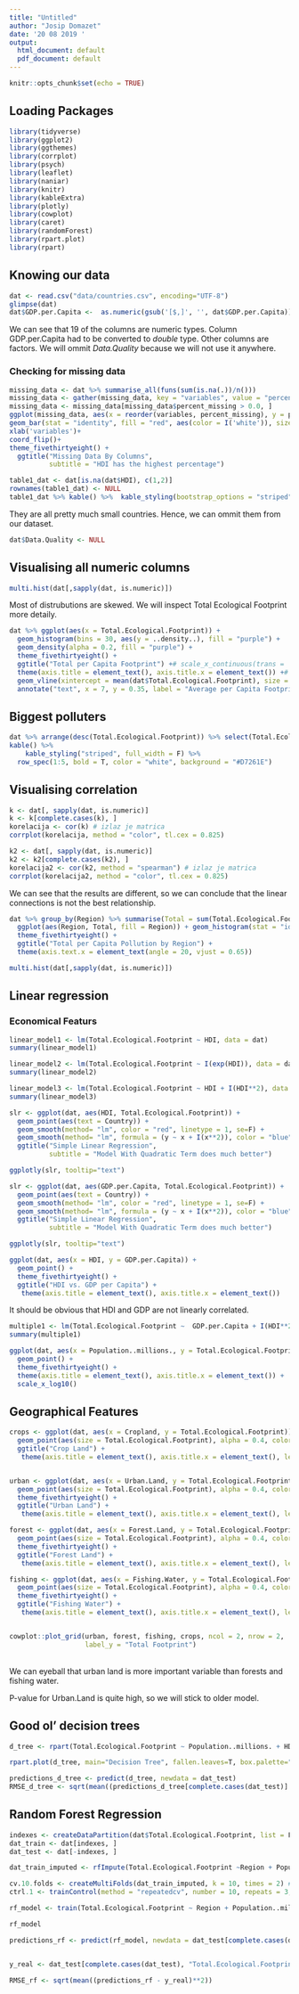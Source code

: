 ```yaml
---
title: "Untitled"
author: "Josip Domazet"
date: '20 08 2019 '
output:
  html_document: default
  pdf_document: default
---
```


```r
knitr::opts_chunk$set(echo = TRUE)
```

## Loading Packages

```r
library(tidyverse)
library(ggplot2)
library(ggthemes)
library(corrplot)
library(psych)
library(leaflet)
library(naniar) 
library(knitr)
library(kableExtra)
library(plotly)
library(cowplot)
library(caret)
library(randomForest)
library(rpart.plot)
library(rpart)
```

## Knowing our data

```r
dat <- read.csv("data/countries.csv", encoding="UTF-8")
glimpse(dat)
dat$GDP.per.Capita <-  as.numeric(gsub('[$,]', '', dat$GDP.per.Capita))

```
We can see that 19 of the columns are numeric types. Column GDP.per.Capita had to be converted to 
_double_ type. Other columns are factors. We will ommit _Data.Quality_ because we will not use it anywhere.

### Checking for missing data

```r
missing_data <- dat %>% summarise_all(funs(sum(is.na(.))/n()))
missing_data <- gather(missing_data, key = "variables", value = "percent_missing")
missing_data <- missing_data[missing_data$percent_missing > 0.0, ] 
ggplot(missing_data, aes(x = reorder(variables, percent_missing), y = percent_missing)) +
geom_bar(stat = "identity", fill = "red", aes(color = I('white')), size = 0.3)+
xlab('variables')+
coord_flip()+ 
theme_fivethirtyeight() +
  ggtitle("Missing Data By Columns",
          subtitle = "HDI has the highest percentage")

```

```r
table1_dat <- dat[is.na(dat$HDI), c(1,2)]
rownames(table1_dat) <- NULL
table1_dat %>% kable() %>%  kable_styling(bootstrap_options = "striped", full_width = T)
```
They are all pretty much small countries. 
Hence, we can ommit them from our dataset.


```r
dat$Data.Quality <- NULL
```

## Visualising all numeric columns

```r
multi.hist(dat[,sapply(dat, is.numeric)])
```

Most of distrubutions are skewed. 
We will inspect Total Ecological Footprint more detaily.

```r

dat %>% ggplot(aes(x = Total.Ecological.Footprint)) +
  geom_histogram(bins = 30, aes(y = ..density..), fill = "purple") + 
  geom_density(alpha = 0.2, fill = "purple") +
  theme_fivethirtyeight() +
  ggtitle("Total per Capita Footprint") +# scale_x_continuous(trans = 'log10') + 
  theme(axis.title = element_text(), axis.title.x = element_text()) +# ovo je napravljeno zato što 538
  geom_vline(xintercept = mean(dat$Total.Ecological.Footprint), size = 1.75, linetype = 3) +
  annotate("text", x = 7, y = 0.35, label = "Average per Capita Footprint is 3.32")


```

## Biggest polluters

```r
dat %>% arrange(desc(Total.Ecological.Footprint)) %>% select(Total.Ecological.Footprint, Country) %>% head(n = 15) %>% dplyr::rename(Footprint_per_Person = Total.Ecological.Footprint) %>% 
kable() %>% 
    kable_styling("striped", full_width = F) %>%
  row_spec(1:5, bold = T, color = "white", background = "#D7261E")

```


## Visualising correlation

```r
k <- dat[, sapply(dat, is.numeric)]
k <- k[complete.cases(k), ]
korelacija <- cor(k) # izlaz je matrica
corrplot(korelacija, method = "color", tl.cex = 0.825)
```
```r
k2 <- dat[, sapply(dat, is.numeric)]
k2 <- k2[complete.cases(k2), ]
korelacija2 <- cor(k2, method = "spearman") # izlaz je matrica
corrplot(korelacija2, method = "color", tl.cex = 0.825)
```

We can see that the results are different, 
so we can conclude that the linear connections is not the best relationship.


```r
dat %>% group_by(Region) %>% summarise(Total = sum(Total.Ecological.Footprint)) %>% 
  ggplot(aes(Region, Total, fill = Region)) + geom_histogram(stat = "identity") +
  theme_fivethirtyeight() +
  ggtitle("Total per Capita Pollution by Region") +
  theme(axis.text.x = element_text(angle = 20, vjust = 0.65))

```


```r
multi.hist(dat[,sapply(dat, is.numeric)])

```



## Linear regression

### Economical Featurs
```r

linear_model1 <- lm(Total.Ecological.Footprint ~ HDI, data = dat)
summary(linear_model1)

linear_model2 <- lm(Total.Ecological.Footprint ~ I(exp(HDI)), data = dat)
summary(linear_model2)

linear_model3 <- lm(Total.Ecological.Footprint ~ HDI + I(HDI**2), data = dat)
summary(linear_model3)

slr <- ggplot(dat, aes(HDI, Total.Ecological.Footprint)) +
  geom_point(aes(text = Country)) +
  geom_smooth(method= "lm", color = "red", linetype = 1, se=F) +
  geom_smooth(method= "lm", formula = (y ~ x + I(x**2)), color = "blue", linetype = 2, se=F) +
  ggtitle("Simple Linear Regression",
          subtitle = "Model With Quadratic Term does much better") 

ggplotly(slr, tooltip="text")
```

```r
slr <- ggplot(dat, aes(GDP.per.Capita, Total.Ecological.Footprint)) +
  geom_point(aes(text = Country)) +
  geom_smooth(method= "lm", color = "red", linetype = 1, se=F) +
  geom_smooth(method= "lm", formula = (y ~ x + I(x**2)), color = "blue", linetype = 2, se=F) +
  ggtitle("Simple Linear Regression",
          subtitle = "Model With Quadratic Term does much better") 

ggplotly(slr, tooltip="text")
```


```r
ggplot(dat, aes(x = HDI, y = GDP.per.Capita)) +
  geom_point() +
  theme_fivethirtyeight() +
  ggtitle("HDI vs. GDP per Capita") +
   theme(axis.title = element_text(), axis.title.x = element_text())

```

It should be obvious that HDI and GDP are not linearly correlated.



```r
multiple1 <- lm(Total.Ecological.Footprint ~  GDP.per.Capita + I(HDI**2) , data = dat)
summary(multiple1)
```

```r
ggplot(dat, aes(x = Population..millions., y = Total.Ecological.Footprint)) +
  geom_point() +
  theme_fivethirtyeight() +
  theme(axis.title = element_text(), axis.title.x = element_text()) +
  scale_x_log10()
```


## Geographical Features



```r

crops <- ggplot(dat, aes(x = Cropland, y = Total.Ecological.Footprint)) +
  geom_point(aes(size = Total.Ecological.Footprint), alpha = 0.4, color = "#e6a526") +  theme_fivethirtyeight() +
  ggtitle("Crop Land") +
   theme(axis.title = element_text(), axis.title.x = element_text(), legend.position="none")


urban <- ggplot(dat, aes(x = Urban.Land, y = Total.Ecological.Footprint)) +
  geom_point(aes(size = Total.Ecological.Footprint), alpha = 0.4, color = "#FF7F50")+
  theme_fivethirtyeight() +
  ggtitle("Urban Land") +
   theme(axis.title = element_text(), axis.title.x = element_text(), legend.position="none")

forest <- ggplot(dat, aes(x = Forest.Land, y = Total.Ecological.Footprint)) +
  geom_point(aes(size = Total.Ecological.Footprint), alpha = 0.4, color = "#56AB6F")+
  theme_fivethirtyeight() +
  ggtitle("Forest Land") +
   theme(axis.title = element_text(), axis.title.x = element_text(), legend.position="none")

fishing <- ggplot(dat, aes(x = Fishing.Water, y = Total.Ecological.Footprint)) +
  geom_point(aes(size = Total.Ecological.Footprint), alpha = 0.4, color = "#504FB1")+
  theme_fivethirtyeight() +
  ggtitle("Fishing Water") +
   theme(axis.title = element_text(), axis.title.x = element_text(), legend.position="none")


cowplot::plot_grid(urban, forest, fishing, crops, ncol = 2, nrow = 2,
                   label_y = "Total Footprint")

```
<br>
We can eyeball that urban land is more important variable than forests and fishing water.



P-value for Urban.Land is quite high, so we will stick to older model.

## Good ol' decision trees

```r


d_tree <- rpart(Total.Ecological.Footprint ~ Population..millions. + HDI + GDP.per.Capita + Cropland + Grazing.Land + Forest.Land + Fishing.Water + Urban.Land, data = dat_train_imputed)

rpart.plot(d_tree, main="Decision Tree", fallen.leaves=T, box.palette="GnBu")

predictions_d_tree <- predict(d_tree, newdata = dat_test)
RMSE_d_tree <- sqrt(mean((predictions_d_tree[complete.cases(dat_test)] - dat_test$Total.Ecological.Footprint[complete.cases(dat_test)])**2))
```


## Random Forest Regression

```r

indexes <- createDataPartition(dat$Total.Ecological.Footprint, list = F)
dat_train <- dat[indexes, ]
dat_test <- dat[-indexes, ]

dat_train_imputed <- rfImpute(Total.Ecological.Footprint ~Region + Population..millions. + HDI + GDP.per.Capita + Cropland + Grazing.Land + Forest.Land + Fishing.Water + Urban.Land , data = dat_train, iter = 20)


```

```r
cv.10.folds <- createMultiFolds(dat_train_imputed, k = 10, times = 2) # cross-validation 10 folds
ctrl.1 <- trainControl(method = "repeatedcv", number = 10, repeats = 3, index = cv.10.folds)

rf_model <- train(Total.Ecological.Footprint ~ Region + Population..millions. + HDI + GDP.per.Capita + Cropland + Grazing.Land + Forest.Land + Fishing.Water + Urban.Land, data = dat_train_imputed, method = "rf", trControl = ctrl.1, tuneLength = 5)

rf_model

```

```r
predictions_rf <- predict(rf_model, newdata = dat_test[complete.cases(dat_test), ])


y_real <- dat_test[complete.cases(dat_test), "Total.Ecological.Footprint"]

RMSE_rf <- sqrt(mean((predictions_rf - y_real)**2))
```







